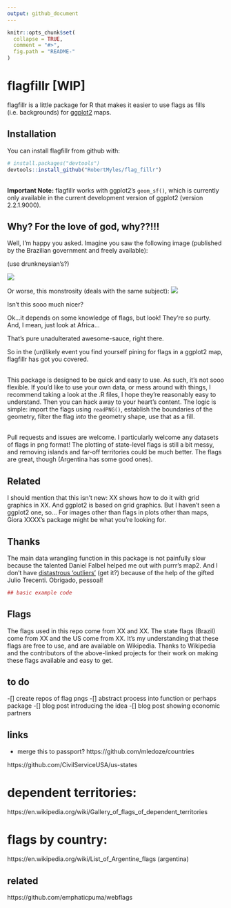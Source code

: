 ```yaml
---
output: github_document
---
```


<!-- README.md is generated from README.Rmd. Please edit that file -->

```r
knitr::opts_chunk$set(
  collapse = TRUE,
  comment = "#>",
  fig.path = "README-"
)
```

# flagfillr [WIP]

flagfillr is a little package for R that makes it easier to use flags as fills (i.e. backgrounds) for [ggplot2](https://github.com/tidyverse/ggplot2) maps.  

## Installation

You can install flagfillr from github with:

```r
# install.packages("devtools")
devtools::install_github("RobertMyles/flag_fillr")
```

<br>
**Important Note:** flagfillr works with ggplot2's `geom_sf()`, which is currently only available in the current development version of ggplot2 (version 2.2.1.9000).  

## Why? For the love of god, why??!!!

Well, I'm happy you asked. Imagine you saw the following image (published by the Brazilian government and freely available):

(use drunkneysian's?)

![](mapaexportacoes.jpg)

Or worse, this monstrosity (deals with the same subject):
![](table.jpg)

Isn't this sooo much nicer?

Ok...it depends on some knowledge of flags, but look! They're so purty. And, I mean, just look at Africa...



That's pure unadulterated awesome-sauce, right there. 

So in the (un)likely event you find yourself pining for flags in a ggplot2 map, flagfillr has got you covered.

<br>
This package is designed to be quick and easy to use. As such, it's not sooo flexible. If you'd like to use your own data, or mess around with things, I recommend taking a look at the .R files, I hope they're reasonably easy to understand. Then you can hack away to your heart's content. The logic is simple: import the flags using `readPNG()`, establish the boundaries of the geometry, filter the flag *into* the geometry shape, use that as a fill. 

<br>
Pull requests and issues are welcome. I particularly welcome any datasets of flags in png format! 
The plotting of state-level flags is still a bit messy, and removing islands and far-off territories could be much better. The flags are great, though (Argentina has some good ones). 

## Related
I should mention that this isn't new: XX shows how to do it with grid graphics in XX. And ggplot2 is based on grid graphics. But I haven't seen a ggplot2 one, so...
For images other than flags in plots other than maps, Giora XXXX's package might be what you're looking for.

## Thanks
The main data wrangling function in this package is not painfully slow because the talented Daniel Falbel helped me out with purrr's map2. And I don't have [distastrous 'outliers'](https://stackoverflow.com/questions/48366952/check-if-sf-geometry-is-contiguous-in-r) (get it?) because of the help of the gifted Julio Trecenti. Obrigado, pessoal!

```r
## basic example code
```

## Flags
The flags used in this repo come from XX and XX. The state flags (Brazil) come from XX and the US come from XX. It's my understanding that these flags are free to use, and are available on Wikipedia. Thanks to Wikipedia and the contributors of the above-linked projects for their work on making these flags available and easy to get.

## to do
-[] create repos of flag pngs 
-[] abstract process into function or perhaps package 
-[] blog post introducing the idea 
-[] blog post showing economic partners


## links
- merge this to passport? https://github.com/mledoze/countries

https://github.com/CivilServiceUSA/us-states

# dependent territories:
https://en.wikipedia.org/wiki/Gallery_of_flags_of_dependent_territories

# flags by country:
https://en.wikipedia.org/wiki/List_of_Argentine_flags (argentina)

## related
https://github.com/emphaticpuma/webflags